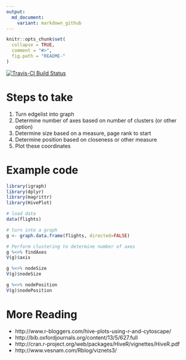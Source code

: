 ```yaml
---
output:
  md_document:
    variant: markdown_github
---
```


<!-- README.md is generated from README.Rmd. Please edit that file -->

```r
knitr::opts_chunk$set(
  collapse = TRUE,
  comment = "#>",
  fig.path = "README-"
)
```

[![Travis-CI Build Status](https://travis-ci.org/jaredlander/HivePlot.svg?branch=master)](https://travis-ci.org/jaredlander/HivePlot)

# Steps to take

1. Turn edgelist into graph
1. Determine number of axes based on number of clusters (or other option)
1. Determine size based on a measure, page rank to start
1. Determine position based on closeness or other measure
1. Plot these coordinates

# Example code

```r
library(igraph)
library(dplyr)
library(magrittr)
library(HivePlot)
```

```r
# load data
data(flights)
```

```r
# turn into a graph
g <- graph.data.frame(flights, directed=FALSE)
```

```r
# Perform clustering to determine number of axes
g %<>% findAxes
V(g)$axis
```

```r
g %<>% nodeSize
V(g)$nodeSize
```

```r
g %<>% nodePosition
V(g)$nodePosition
```

# More Reading
- http://www.r-bloggers.com/hive-plots-using-r-and-cytoscape/
- http://bib.oxfordjournals.org/content/13/5/627.full
- http://cran.r-project.org/web/packages/HiveR/vignettes/HiveR.pdf
- http://www.vesnam.com/Rblog/viznets3/